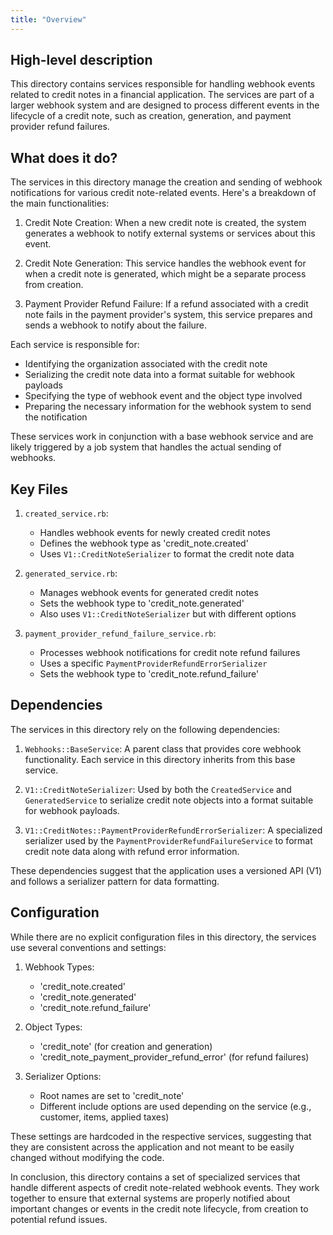 ```yaml
---
title: "Overview"
---
```


## High-level description
This directory contains services responsible for handling webhook events related to credit notes in a financial application. The services are part of a larger webhook system and are designed to process different events in the lifecycle of a credit note, such as creation, generation, and payment provider refund failures.

## What does it do?
The services in this directory manage the creation and sending of webhook notifications for various credit note-related events. Here's a breakdown of the main functionalities:

1. Credit Note Creation: When a new credit note is created, the system generates a webhook to notify external systems or services about this event.

2. Credit Note Generation: This service handles the webhook event for when a credit note is generated, which might be a separate process from creation.

3. Payment Provider Refund Failure: If a refund associated with a credit note fails in the payment provider's system, this service prepares and sends a webhook to notify about the failure.

Each service is responsible for:
- Identifying the organization associated with the credit note
- Serializing the credit note data into a format suitable for webhook payloads
- Specifying the type of webhook event and the object type involved
- Preparing the necessary information for the webhook system to send the notification

These services work in conjunction with a base webhook service and are likely triggered by a job system that handles the actual sending of webhooks.

## Key Files

1. `created_service.rb`:
   - Handles webhook events for newly created credit notes
   - Defines the webhook type as 'credit_note.created'
   - Uses `V1::CreditNoteSerializer` to format the credit note data

2. `generated_service.rb`:
   - Manages webhook events for generated credit notes
   - Sets the webhook type to 'credit_note.generated'
   - Also uses `V1::CreditNoteSerializer` but with different options

3. `payment_provider_refund_failure_service.rb`:
   - Processes webhook notifications for credit note refund failures
   - Uses a specific `PaymentProviderRefundErrorSerializer`
   - Sets the webhook type to 'credit_note.refund_failure'

## Dependencies
The services in this directory rely on the following dependencies:

1. `Webhooks::BaseService`: A parent class that provides core webhook functionality. Each service in this directory inherits from this base service.

2. `V1::CreditNoteSerializer`: Used by both the `CreatedService` and `GeneratedService` to serialize credit note objects into a format suitable for webhook payloads.

3. `V1::CreditNotes::PaymentProviderRefundErrorSerializer`: A specialized serializer used by the `PaymentProviderRefundFailureService` to format credit note data along with refund error information.

These dependencies suggest that the application uses a versioned API (V1) and follows a serializer pattern for data formatting.

## Configuration
While there are no explicit configuration files in this directory, the services use several conventions and settings:

1. Webhook Types:
   - 'credit_note.created'
   - 'credit_note.generated'
   - 'credit_note.refund_failure'

2. Object Types:
   - 'credit_note' (for creation and generation)
   - 'credit_note_payment_provider_refund_error' (for refund failures)

3. Serializer Options:
   - Root names are set to 'credit_note'
   - Different include options are used depending on the service (e.g., customer, items, applied taxes)

These settings are hardcoded in the respective services, suggesting that they are consistent across the application and not meant to be easily changed without modifying the code.

In conclusion, this directory contains a set of specialized services that handle different aspects of credit note-related webhook events. They work together to ensure that external systems are properly notified about important changes or events in the credit note lifecycle, from creation to potential refund issues.